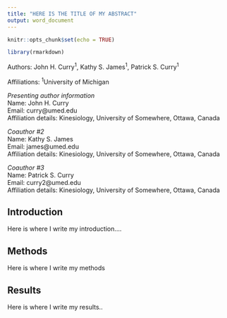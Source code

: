 ```yaml
---
title: "HERE IS THE TITLE OF MY ABSTRACT"
output: word_document
---
```


```r
knitr::opts_chunk$set(echo = TRUE)
```

```r
library(rmarkdown)
```


Authors: John H. Curry^1^, Kathy S. James^1^, Patrick S. Curry^1^ 

\newline

Affiliations: ^1^University of Michigan  

\newline  \newline

*Presenting author information*  
Name: John H. Curry  
Email: curry@umed.edu  
Affiliation details: Kinesiology, University of Somewhere, Ottawa, Canada  

\newline \newline

*Coauthor #2*  
Name: Kathy S. James  
Email: james@umed.edu   
Affiliation details: Kinesiology, University of Somewhere, Ottawa, Canada  

\newline \newline

*Coauthor #3*  
Name: Patrick S. Curry  
Email: curry2@umed.edu  
Affiliation details: Kinesiology, University of Somewhere, Ottawa, Canada  

\newline \newline

## Introduction
Here is where I write my introduction....

\newline \newline

## Methods
Here is where I write my methods

\newline \newline


## Results
Here is where I write my results..